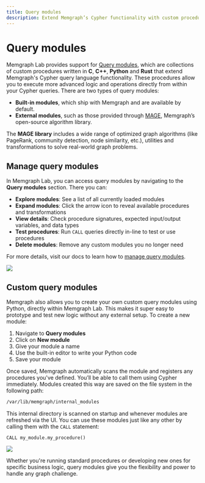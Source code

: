 ```yaml
---
title: Query modules
description: Extend Memgraph’s Cypher functionality with custom procedures written in C, C++, Python, or Rust. Use built-in modules or integrate advanced algorithms from the MAGE library to solve complex graph problems efficiently.
---
```



# Query modules

Memgraph Lab provides support for [Query modules](https://memgraph.com/docs/advanced-algorithms), which are collections of custom procedures written in **C**, **C++**, **Python** and **Rust** that extend Memgraph's Cypher query language functionality. These procedures allow you to execute more advanced logic and operations directly from within your Cypher queries. There are two types of query modules:
- **Built-in modules**, which ship with Memgraph and are available by default.
- **External modules**, such as those provided through [MAGE](https://memgraph.com/docs/advanced-algorithms), Memgraph’s open-source algorithm library.

The **MAGE library** includes a wide range of optimized graph algorithms (like PageRank, community detection, node similarity, etc.), utilities and transformations to solve real-world graph problems. 


## Manage query modules

In Memgraph Lab, you can access query modules by navigating to the **Query modules** section. There you can:
- **Explore modules**: See a list of all currently loaded modules
- **Expand modules**: Click the arrow icon to reveal available procedures and transformations
- **View details**: Check procedure signatures, expected input/output variables, and data types
- **Test procedures**: Run `CALL` queries directly in-line to test or use procedures
- **Delete modules**: Remove any custom modules you no longer need

For more details, visit our docs to learn how to [manage query modules](/custom-query-modules/manage-query-modules#managing-query-modules-from-memgraph-lab).

![](/pages/data-visualization/lab-user-manual/query-module.png)


## Custom query modules

Memgraph also allows you to create your own custom query modules using Python, directly within Memgraph Lab. This makes it super easy to prototype and test new logic without any external setup. To create a new module:
1. Navigate to **Query modules**
2. Click on **New module**
3. Give your module a name
4. Use the built-in editor to write your Python code
5. Save your module

Once saved, Memgraph automatically scans the module and registers any procedures you've defined. You’ll be able to call them using Cypher immediately. Modules created this way are saved on the file system in the following path:

```bash
/var/lib/memgraph/internal_modules
```

This internal directory is scanned on startup and whenever modules are refreshed via the UI. You can use these modules just like any other by calling them with the `CALL` statement:

```cypher
CALL my_module.my_procedure()
```

![](/pages/data-visualization/lab-user-manual/custom-query-modules.png)


Whether you're running standard procedures or developing new ones for specific business logic, query modules give you the flexibility and power to handle any graph challenge.

<CommunityLinks/>
